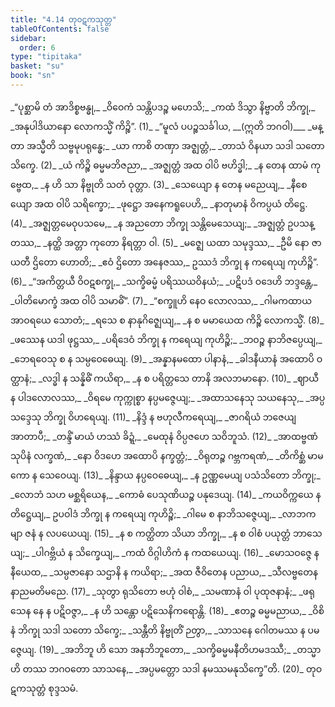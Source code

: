 ```yaml
---
title: "4.14 တုဝဋကသုတ္တ"
tableOfContents: false
sidebar:
  order: 6
type: "tipitaka"
basket: "su"
book: "sn"
---
```



<DynamicBreadcrumb />

<Division number="922" book="sn">

<Paragraph number="1096" type="verses" book="sn">
_“ပုစ္ဆာမိ တံ အာဒိစ္စဗန္ဓု,_  
_ဝိဝေကံ သန္တိပဒဉ္စ မဟေသိ;_  
_ကထံ ဒိသွာ နိဗ္ဗာတိ ဘိက္ခု,_  
_အနုပါဒိယာနော လောကသ္မိံ ကိဉ္စိ”. (1)_  

</Paragraph>

</Division>
<Division number="923" book="sn">

<Paragraph number="1097" type="verses" book="sn">
_“မူလံ ပပဉ္စသင်္ခါယ, __(ဣတိ ဘဂဝါ)___  
_မန္တာ အသ္မီတိ သဗ္ဗမုပရုန္ဓေ;_  
_ယာ ကာစိ တဏှာ အဇ္ဈတ္တံ,_  
_တာသံ ဝိနယာ သဒါ သတော သိက္ခေ. (2)_  

</Paragraph>

</Division>
<Division number="924" book="sn">

<Paragraph number="1098" type="verses" book="sn">
_ယံ ကိဉ္စိ ဓမ္မမဘိဇညာ,_  
_အဇ္ဈတ္တံ အထ ဝါပိ ဗဟိဒ္ဓါ;_  
_န တေန ထာမံ ကုဗ္ဗေထ,_  
_န ဟိ သာ နိဗ္ဗုတိ သတံ ဝုတ္တာ. (3)_  

</Paragraph>

</Division>
<Division number="925" book="sn">

<Paragraph number="1099" type="verses" book="sn">
_သေယျော န တေန မညေယျ,_  
_နီစေယျော အထ ဝါပိ သရိက္ခော;_  
_ဖုဋ္ဌော အနေကရူပေဟိ,_  
_နာတုမာနံ ဝိကပ္ပယံ တိဋ္ဌေ. (4)_  

</Paragraph>

</Division>
<Division number="926" book="sn">

<Paragraph number="1100" type="verses" book="sn">
_အဇ္ဈတ္တမေဝုပသမေ,_  
_န အညတော ဘိက္ခု သန္တိမေသေယျ;_  
_အဇ္ဈတ္တံ ဥပသန္တဿ,_  
_နတ္ထိ အတ္တာ ကုတော နိရတ္တာ ဝါ. (5)_  

</Paragraph>

</Division>
<Division number="927" book="sn">

<Paragraph number="1101" type="verses" book="sn">
_မဇ္ဈေ ယထာ သမုဒ္ဒဿ,_  
_ဦမိ နော ဇာယတီ ဌိတော ဟောတိ;_  
_ဧဝံ ဌိတော အနေဇဿ,_  
ဥဿဒံ ဘိက္ခု န ကရေယျ ကုဟိဉ္စိ”. (6)_  

</Paragraph>

</Division>
<Division number="928" book="sn">

<Paragraph number="1102" type="verses" book="sn">
_“အကိတ္တယီ ဝိဝဋစက္ခု,_  
_သက္ခိဓမ္မံ ပရိဿယဝိနယံ;_  
_ပဋိပဒံ ဝဒေဟိ ဘဒ္ဒန္တေ,_  
_ပါတိမောက္ခံ အထ ဝါပိ သမာဓိံ”. (7)_  

</Paragraph>

</Division>
<Division number="929" book="sn">

<Paragraph number="1103" type="verses" book="sn">
_“စက္ခူဟိ နေဝ လောလဿ,_  
_ဂါမကထာယ အာဝရယေ သောတံ;_  
_ရသေ စ နာနုဂိဇ္ဈေယျ,_  
_န စ မမာယေထ ကိဉ္စိ လောကသ္မိံ. (8)_  

</Paragraph>

</Division>
<Division number="930" book="sn">

<Paragraph number="1104" type="verses" book="sn">
_ဖဿေန ယဒါ ဖုဋ္ဌဿ,_  
_ပရိဒေဝံ ဘိက္ခု န ကရေယျ ကုဟိဉ္စိ;_  
_ဘဝဉ္စ နာဘိဇပ္ပေယျ,_  
_ဘေရဝေသု စ န သမ္ပဝေဓေယျ. (9)_  

</Paragraph>

</Division>
<Division number="931" book="sn">

<Paragraph number="1105" type="verses" book="sn">
_အန္နာနမထော ပါနာနံ,_  
_ခါဒနီယာနံ အထောပိ ဝတ္ထာနံ;_  
_လဒ္ဓါ န သန္နိဓိံ ကယိရာ,_  
_န စ ပရိတ္တသေ တာနိ အလဘမာနော. (10)_  

</Paragraph>

</Division>
<Division number="932" book="sn">

<Paragraph number="1106" type="verses" book="sn">
_ဈာယီ န ပါဒလောလဿ,_  
_ဝိရမေ ကုက္ကုစ္စာ နပ္ပမဇ္ဇေယျ;_  
_အထာသနေသု သယနေသု,_  
_အပ္ပသဒ္ဒေသု ဘိက္ခု ဝိဟရေယျ. (11)_  

</Paragraph>

</Division>
<Division number="933" book="sn">

<Paragraph number="1107" type="verses" book="sn">
_နိဒ္ဒံ န ဗဟုလီကရေယျ,_  
_ဇာဂရိယံ ဘဇေယျ အာတာပီ;_  
_တန္ဒိံ မာယံ ဟဿံ ခိဍ္ဍံ,_  
_မေထုနံ ဝိပ္ပဇဟေ သဝိဘူသံ. (12)_  

</Paragraph>

</Division>
<Division number="934" book="sn">

<Paragraph number="1108" type="verses" book="sn">
_အာထဗ္ဗဏံ သုပိနံ လက္ခဏံ,_  
_နော ဝိဒဟေ အထောပိ နက္ခတ္တံ;_  
_ဝိရုတဉ္စ ဂဗ္ဘကရဏံ,_  
_တိကိစ္ဆံ မာမကော န သေဝေယျ. (13)_  

</Paragraph>

</Division>
<Division number="935" book="sn">

<Paragraph number="1109" type="verses" book="sn">
_နိန္ဒာယ နပ္ပဝေဓေယျ,_  
_န ဥဏ္ဏမေယျ ပသံသိတော ဘိက္ခု;_  
_လောဘံ သဟ မစ္ဆရိယေန,_  
_ကောဓံ ပေသုဏိယဉ္စ ပနုဒေယျ. (14)_  

</Paragraph>

</Division>
<Division number="936" book="sn">

<Paragraph number="1110" type="verses" book="sn">
_ကယဝိက္ကယေ န တိဋ္ဌေယျ,_  
ဥပဝါဒံ ဘိက္ခု န ကရေယျ ကုဟိဉ္စိ;_  
_ဂါမေ စ နာဘိသဇ္ဇေယျ,_  
_လာဘကမျာ ဇနံ န လပယေယျ. (15)_  

</Paragraph>

</Division>
<Division number="937" book="sn">

<Paragraph number="1111" type="verses" book="sn">
_န စ ကတ္ထိတာ သိယာ ဘိက္ခု,_  
_န စ ဝါစံ ပယုတ္တံ ဘာသေယျ;_  
_ပါဂဗ္ဘိယံ န သိက္ခေယျ,_  
_ကထံ ဝိဂ္ဂါဟိကံ န ကထယေယျ. (16)_  

</Paragraph>

</Division>
<Division number="938" book="sn">

<Paragraph number="1112" type="verses" book="sn">
_မောသဝဇ္ဇေ န နီယေထ,_  
_သမ္ပဇာနော သဌာနိ န ကယိရာ;_  
_အထ ဇီဝိတေန ပညာယ,_  
_သီလဗ္ဗတေန နာညမတိမညေ. (17)_  

</Paragraph>

</Division>
<Division number="939" book="sn">

<Paragraph number="1113" type="verses" book="sn">
_သုတွာ ရုသိတော ဗဟုံ ဝါစံ,_  
_သမဏာနံ ဝါ ပုထုဇနာနံ;_  
_ဖရုသေန နေ န ပဋိဝဇ္ဇာ,_  
_န ဟိ သန္တော ပဋိသေနိကရောန္တိ. (18)_  

</Paragraph>

</Division>
<Division number="940" book="sn">

<Paragraph number="1114" type="verses" book="sn">
_ဧတဉ္စ ဓမ္မမညာယ,_  
_ဝိစိနံ ဘိက္ခု သဒါ သတော သိက္ခေ;_  
_သန္တီတိ နိဗ္ဗုတိံ ဉတွာ,_  
_သာသနေ ဂေါတမဿ န ပမဇ္ဇေယျ. (19)_  

</Paragraph>

</Division>
<Division number="941" book="sn">

<Paragraph number="1115" type="verses" book="sn">
_အဘိဘူ ဟိ သော အနဘိဘူတော,_  
_သက္ခိဓမ္မမနီတိဟမဒဿီ;_  
_တသ္မာ ဟိ တဿ ဘဂဝတော သာသနေ,_  
_အပ္ပမတ္တော သဒါ နမဿမနုသိက္ခေ”တိ. (20)_  


</Paragraph>
</Division>

<Paragraph number="1116" type="center" book="sn">
တုဝဋကသုတ္တံ စုဒ္ဒသမံ.
</Paragraph>